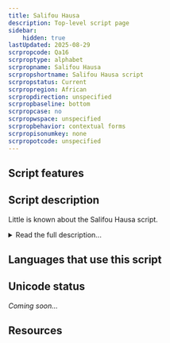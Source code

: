 ```yaml
---
title: Salifou Hausa
description: Top-level script page
sidebar:
    hidden: true
lastUpdated: 2025-08-29
scrpropcode: Qa16
scrproptype: alphabet
scrpropname: Salifou Hausa
scrpropshortname: Salifou Hausa script
scrpropstatus: Current
scrpropregion: African
scrpropdirection: unspecified
scrpropbaseline: bottom
scrpropcase: no
scrpropwspace: unspecified
scrpropbehavior: contextual forms
scrpropisonumkey: none
scrpropotcode: unspecified
---
```



## Script features

<ScriptInfo />

## Script description

Little is known about the Salifou Hausa script.

<details>
<summary>Read the full description...</summary>It may also be known as _Gobiri_. It is thought that there may be people north of Maradi  in Niger who use the Salifou Hausa script for writing the Hausa language. 

_This script is not currently recognized by the [ISO 15924 standard](http://www.unicode.org/iso15924/), but is included in ScriptSource for research purposes. If you have any information on this script, please add the information to this site. Your contributions can be a great help in refining and expanding the ISO 15924 standard. The [Script Encoding Initiative](http://www.linguistics.berkeley.edu/sei/) is working to support the inclusion of this script in the standard, and contributions here will support their efforts._
</details>

## Languages that use this script

<WsList script='Qa16' wsMax='5' />

## Unicode status

_Coming soon..._

## Resources

<ScriptResources detailSummary='seemore' />

